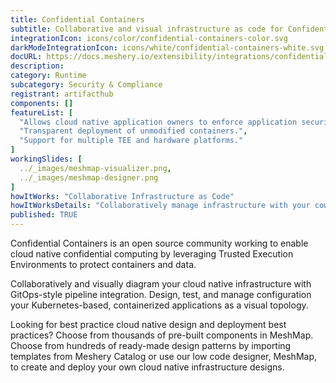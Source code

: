 ```yaml
---
title: Confidential Containers
subtitle: Collaborative and visual infrastructure as code for Confidential Containers
integrationIcon: icons/color/confidential-containers-color.svg
darkModeIntegrationIcon: icons/white/confidential-containers-white.svg
docURL: https://docs.meshery.io/extensibility/integrations/confidential containers
description: 
category: Runtime
subcategory: Security & Compliance
registrant: artifacthub
components: []
featureList: [
  "Allows cloud native application owners to enforce application security requirements.",
  "Transparent deployment of unmodified containers.",
  "Support for multiple TEE and hardware platforms."
]
workingSlides: [
  ../_images/meshmap-visualizer.png,
  ../_images/meshmap-designer.png
]
howItWorks: "Collaborative Infrastructure as Code"
howItWorksDetails: "Collaboratively manage infrastructure with your coworkers synchronously sharing the same designs."
published: TRUE
---
```

<p>
Confidential Containers is an open source community working to enable cloud native  confidential computing by leveraging Trusted Execution Environments to protect  containers and data.
</p>
<p>
    Collaboratively and visually diagram your cloud native infrastructure with GitOps-style pipeline integration. Design, test, and manage configuration your Kubernetes-based, containerized applications as a visual topology.
</p>
<p>
    Looking for best practice cloud native design and deployment best practices? Choose from thousands of pre-built components in MeshMap. Choose from hundreds of ready-made design patterns by importing templates from Meshery Catalog or use our low code designer, MeshMap, to create and deploy your own cloud native infrastructure designs.
</p>
